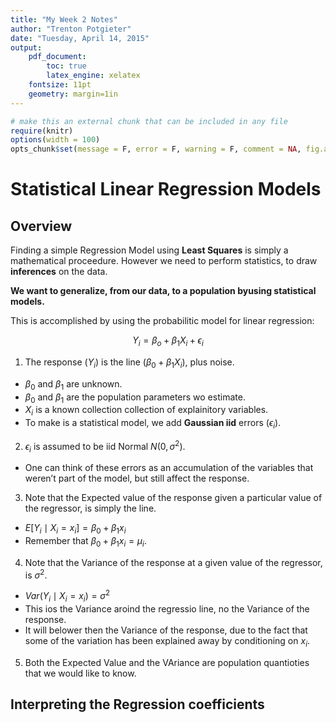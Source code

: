 ```yaml
---
title: "My Week 2 Notes"
author: "Trenton Potgieter"
date: "Tuesday, April 14, 2015"
output: 
    pdf_document:
        toc: true
        latex_engine: xelatex
    fontsize: 11pt
    geometry: margin=1in
---
```


```r
# make this an external chunk that can be included in any file
require(knitr)
options(width = 100)
opts_chunk$set(message = F, error = F, warning = F, comment = NA, fig.align = 'center', dpi = 100, tidy = F, cache.path = '.cache/', fig.path = 'fig/')

```

\newpage

# Statistical Linear Regression Models

## Overview

Finding a simple Regression Model using __Least Squares__ is simply a mathematical proceedure. However we need to perform statistics, to draw __inferences__ on the data. 

__We want to generalize, from our data, to a population byusing statistical models.__

This is accomplished by using the probabilitic model for linear regression:

$$Y_i = \beta_o + \beta_1 X_i + \epsilon_i$$

1. The response ($Y_i$) is the line ($\beta_0 + \beta_1 X_i$), plus noise.
  * $\beta_0$ and $\beta_1$ are unknown. 
  * $\beta_0$ and $\beta_1$ are the population parameters wo estimate.
  * $X_i$ is a known collection collection of explainitory variables.
  * To make is a statistical model, we add __Gaussian iid__ errors ($\epsilon_i$).

2. $\epsilon_i$ is assumed to be iid Normal $N\left(0, \sigma^2 \right)$.
  * One can think of these errors as an accumulation of the variables that weren't part of the model, but still affect the response.

3. Note that the Expected value of the response given a particular value of the regressor, is simply the line.
  * $E\left[Y_i \mid X_i = x_i\right] = \beta_0 +\beta_1 x_i$
  * Remember that $\beta_0 + \beta_1 x_i = \mu_i$.

4. Note that the Variance of the response at a given value of the regressor, is $\sigma^2$.
  * $Var\left(Y_i \mid X_i = x_i\right) = \sigma^2$
  * This ios the Variance aroind the regressio line, no the Variance of the response.
  * It will belower then the Variance of the response, due to the fact that some of the variation has been explained away by conditioning on $x_i$.

5. Both the Expected Value and the VAriance are population quantioties that we would like to know.

## Interpreting the Regression coefficients

